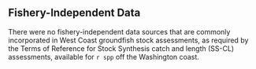 ## Fishery-Independent Data

There were no fishery-independent data sources that are commonly incorporated in West Coast groundfish stock assessments, as required by the Terms of Reference for Stock Synthesis catch and length (SS-CL) assessments, available for `r spp` off the Washington coast.